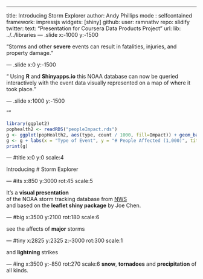 ---
title: Introducing Storm Explorer
author: Andy Phillips
mode  : selfcontained
framework: impressjs
widgets: [shiny]
github:
  user: ramnathv
  repo: slidify
twitter:
  text: "Presentation for Coursera Data Products Project"
url:
  lib: ../../libraries
--- .slide x:-1000 y:-1500

<q>Storms and other **severe** events can result in fatalities, injuries, and property damage.</q>

--- .slide x:0 y:-1500

<q> Using **R** and **Shinyapps.io** this NOAA database can now be queried interactively with the event data visually represented on a map of where it took place.</q>

--- .slide x:1000 y:-1500

<q>
```r
library(ggplot2)
pophealth2 <- readRDS("peopleImpact.rds")
g <- ggplot(popHealth2, aes(type, count / 1000, fill=Impact)) + geom_bar(stat="identity")
g <- g + labs(x = "Type of Event", y = "# People Affected (1,000)", title = "Total Injuries & Fatalities by Weather Category 1950 - 2011")
print(g)
```
</q>



--- #title x:0 y:0 scale:4

<span class="try">Introducing</span>
# Storm Explorer
<span class="footnote"></span>

--- #its x:850 y:3000 rot:45 scale:5

 It's a **visual presentation** <br/>
of the NOAA storm tracking database from [NWS](http://www.weather.gov/) <br/>
and based on the **leaflet shiny package** by Joe Chen.

--- #big x:3500 y:2100 rot:180 scale:6

see the affects of <b>major</b> <span class="thoughts">storms</span>

--- #tiny x:2825 y:2325 z:-3000 rot:300 scale:1

and **lightning** strikes

--- #ing x:3500 y:-850 rot:270 scale:6
 <b class="positioning">snow</b>, <b class="rotating">tornadoes</b> and <b class="scaling">precipitation</b> of all kinds.




  
